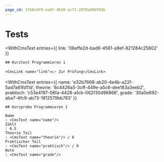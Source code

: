 ```yaml
---
page_id: 1fb6cbf9-ea8f-4610-ac73-2870ad9df03b
---
```




# Tests

<WithCmsText
    entries={{
        link: '06effe2d-bad6-4561-a9ef-821284c25602'
    }}
>

    ## Kurztest Programmieren 1

    <CmsLink name="link">👉 Zur Prüfung</CmsLink>
</WithCmsText>


<WithCmsText 
    entries={{
        name: 'e32b7668-ab20-4e4b-a22f-5ad7a61fd11d',
        theorie: '8c4426a5-3cff-449e-a5c6-dee183a3eeb2',
        praktisch: 'c53e4197-06fa-4428-a1cb-062f30d96868',
        grade: '30a0e692-aba7-4fc9-ab73-1812579bb783'
    }}
>
    ## Kurzprobe Programmieren 1

    Name
    : <CmsText name="name"/>
    Zählt
    : 0.5
    Theorie Teil
    : <CmsText name="theorie"/> / 8
    Praktischer Teil
    : <CmsText name="praktisch"/> / 9
    Note
    : <CmsText name="grade"/>
</WithCmsText>
